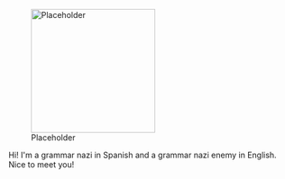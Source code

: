 [[File:Placeholder|thumb|220px]]

Hi! I'm a grammar nazi in Spanish and a grammar nazi enemy in English. Nice to meet you!